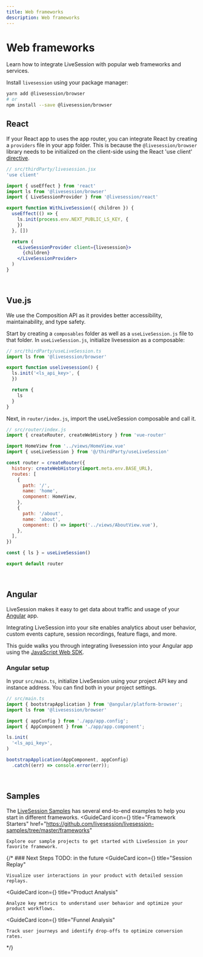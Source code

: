 ```yaml
---
title: Web frameworks
description: Web frameworks
---
```


# Web frameworks
<Subtitle>
    Learn how to integrate LiveSession with popular web frameworks and services.
</Subtitle>

Install `livesession` using your package manager:

```bash @livesession/browser installation
yarn add @livesession/browser
# or
npm install --save @livesession/browser
```

## React
If your React app to uses the app router, you can integrate React by creating a `providers` file in your app folder.
This is because the `@livesession/browser` library needs to be initialized on the client-side using the React 'use client' [directive](https://livesession.io).

```jsx React example
// src/thirdParty/livesession.jsx
'use client'

import { useEffect } from 'react'
import ls from '@livesession/browser'
import { LiveSessionProvider } from '@livesession/react'

export function WithLiveSession({ children }) {
  useEffect(() => {
    ls.init(process.env.NEXT_PUBLIC_LS_KEY, {
    })
  }, [])

  return (
    <LiveSessionProvider client={livesession}>
      {children}
    </LiveSessionProvider>
  )
}
```

&nbsp;

## Vue.js
We use the Composition API as it provides better accessibility, maintainability, and type safety.

Start by creating a `composables` folder as well as a `useLiveSession.js` file to that folder.
In `useLiveSession.js`, initialize livesession as a composable:

```js Vue.js example
// src/thirdParty/useLiveSession.ts
import ls from '@livesession/browser'

export function uselivesession() {
  ls.init('<ls_api_key>', {
  })

  return {
    ls
  }
}
````

Next, in `router/index.js`, import the useLiveSession composable and call it.

```js Vue.js usage
// src/router/index.js
import { createRouter, createWebHistory } from 'vue-router'

import HomeView from '../views/HomeView.vue'
import { useLiveSession } from '@/thirdParty/useLiveSession'

const router = createRouter({
  history: createWebHistory(import.meta.env.BASE_URL),
  routes: [
    {
      path: '/',
      name: 'home',
      component: HomeView,
    },
    {
      path: '/about',
      name: 'about',
      component: () => import('../views/AboutView.vue'),
    },
  ],
})

const { ls } = useLiveSession()

export default router
````

&nbsp;

## Angular
LiveSession makes it easy to get data about traffic and usage of your [Angular](https://livesession.io) app.

Integrating LiveSession into your site enables analytics about user behavior,
custom events capture, session recordings, feature flags, and more.

This guide walks you through integrating livesession into your Angular app using the [JavaScript Web SDK](https://livesession.io).

### Angular setup
In your `src/main.ts`, initialize LiveSession using your project API key and instance address.
You can find both in your project settings.

```js Angular example
// src/main.ts
import { bootstrapApplication } from '@angular/platform-browser';
import ls from '@livesession/browser'

import { appConfig } from './app/app.config';
import { AppComponent } from './app/app.component';

ls.init(
  '<ls_api_key>',
)

bootstrapApplication(AppComponent, appConfig)
  .catch((err) => console.error(err));
```

&nbsp;

## Samples
The [LiveSession Samples](https://github.com/livesession/livesession-samples) has several end-to-end examples to help you start in different frameworks.
<GuideCard
    icon={<IconCode/>}
    title="Framework Starters"
    href="https://github.com/livesession/livesession-samples/tree/master/frameworks"
>
    Explore our sample projects to get started with LiveSession in your favorite framework.
</GuideCard>

{/* ### Next Steps TODO: in the future
<GuideCard
    icon={<IconSessionReplay/>}
    title="Session Replay"
>
    Visualize user interactions in your product with detailed session replays.
</GuideCard>

<GuideCard
    icon={<IconMetrics/>}
    title="Product Analysis"
>
    Analyze key metrics to understand user behavior and optimize your product workflows.
</GuideCard>

<GuideCard
    icon={<IconFunnels/>}
    title="Funnel Analysis"
>
    Track user journeys and identify drop-offs to optimize conversion rates.
</GuideCard> */}